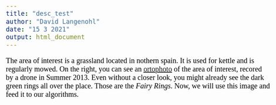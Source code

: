 ```yaml
---
title: "desc_test"
author: "David Langenohl"
date: "15 3 2021"
output: html_document
---
```


<style type="text/css">

body{ /* Normal  */
      font-size: 20px;
      font-family: "Times New Roman", Times, serif;
      color: Black;
  }
  
</style>

The area of interest is a grassland located in nothern spain. It is used for kettle and is regularly mowed. On the right, you can see an <a href="https://en.wikipedia.org/wiki/Orthophoto" target="_blank">ortophoto</a> of the area of interest, recored by a drone in Summer 2013. Even without a closer look, you might already see the dark green rings all over the place. Those are the *Fairy Rings*. 
Now, we will use this image and feed it to our algorithms.


